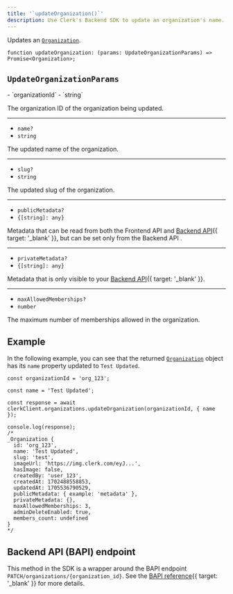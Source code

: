 ```yaml
---
title: '`updateOrganization()`'
description: Use Clerk's Backend SDK to update an organization's name.
---
```


Updates an [`Organization`](/docs/references/backend/types/backend-organization).

```tsx {{ prettier: false }}
function updateOrganization: (params: UpdateOrganizationParams) => Promise<Organization>;
```

## `UpdateOrganizationParams`

<Properties>
  - `organizationId`
  - `string`

  The organization ID of the organization being updated.

  ---

  - `name?`
  - `string`

  The updated name of the organization.

  ---

  - `slug?`
  - `string`

  The updated slug of the organization.

  ---

  - `publicMetadata?`
  - `{[string]: any}`

  Metadata that can be read from both the Frontend API and [Backend API](/docs/reference/backend-api){{ target: '_blank' }}, but can be set only from the Backend API .

  ---

  - `privateMetadata?`
  - `{[string]: any}`

  Metadata that is only visible to your [Backend API](/docs/reference/backend-api){{ target: '_blank' }}.

  ---

  - `maxAllowedMemberships?`
  - `number`

  The maximum number of memberships allowed in the organization.
</Properties>

## Example

In the following example, you can see that the returned [`Organization`](/docs/references/backend/types/backend-organization) object has its `name` property updated to `Test Updated`.

```tsx {{ prettier: false, mark: [3, 11] }}
const organizationId = 'org_123';

const name = 'Test Updated';

const response = await clerkClient.organizations.updateOrganization(organizationId, { name });

console.log(response);
/*
_Organization {
  id: 'org_123',
  name: 'Test Updated',
  slug: 'test',
  imageUrl: 'https://img.clerk.com/eyJ...',
  hasImage: false,
  createdBy: 'user_123',
  createdAt: 1702488558853,
  updatedAt: 1705536790529,
  publicMetadata: { example: 'metadata' },
  privateMetadata: {},
  maxAllowedMemberships: 3,
  adminDeleteEnabled: true,
  members_count: undefined
}
*/
```

## Backend API (BAPI) endpoint

This method in the SDK is a wrapper around the BAPI endpoint `PATCH/organizations/{organization_id}`. See the [BAPI reference](/docs/reference/backend-api/tag/Organizations#operation/UpdateOrganization){{ target: '_blank' }} for more details.
